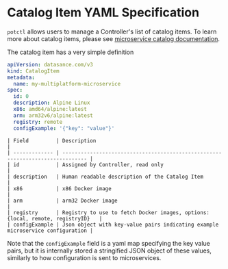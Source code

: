 # Catalog Item YAML Specification

`potctl` allows users to manage a Controller's list of catalog items. To learn more about catalog items, please see [microservice catalog documentation](../applications/microservice-registry-catalog).

The catalog item has a very simple definition

```yaml
apiVersion: datasance.com/v3
kind: CatalogItem
metadata:
  name: my-multiplatform-microservice
spec:
  id: 0
  description: Alpine Linux
  x86: amd64/alpine:latest
  arm: arm32v6/alpine:latest
  registry: remote
  configExample: '{"key": "value"}'
```

```
| Field         | Description                                                                    |
| ------------- | ------------------------------------------------------------------------------ |
| id            | Assigned by Controller, read only                                              |
| description   | Human readable description of the Catalog Item                                 |
| x86           | x86 Docker image                                                               |
| arm           | arm32 Docker image                                                             |
| registry      | Registry to use to fetch Docker images, options: {local, remote, registryID}   |
| configExample | Json object with key-value pairs indicating example microservice configuration |
```

Note that the `configExample` field is a yaml map specifying the key value pairs, but it is internally stored a stringified JSON object of these values, similarly to how configuration is sent to microservices.


<EditPageAdmonition />

